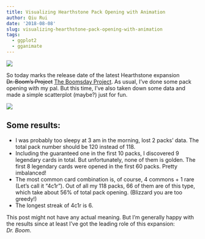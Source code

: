 ```yaml
---
title: Visualizing Hearthstone Pack Opening with Animation
author: Qiu Rui
date: '2018-08-08'
slug: visualizing-hearthstone-pack-opening-with-animation
tags:
  - ggplot2
  - gganimate
---
```


![](https://d2q63o9r0h0ohi.cloudfront.net/images/the-boomsday-project/en-us/logo@2x-594fbfd79c1aed5425edef79eee98cee48745379c7cbea19399b81593164a5736362c54c603f15aa9a999d8a5ddd203a064ebd4db78a34e1f2da7122e49f9e77.png)

So today marks the release date of the latest Hearthstone expansion <strike>Dr. Boom's Project</strike> [The Boomsday Project](https://playhearthstone.com/en-us/expansions-adventures/the-boomsday-project). As usual, I've done some pack opening with my pal. But this time, I've also taken down some data and made a simple scatterplot (maybe?) just for fun.

![](/image/boomsday.gif)

## Some results:

- I was probably too sleepy at 3 am in the morning, lost 2 packs' data. The total pack number should be 120 instead of 118.
- Including the guaranteed one in the first 10 packs, I discovered 9 legendary cards in total. But unfortunately, none of them is golden. The first 8 legendary cards were opened in the first 60 packs. Pretty imbalanced!
- The most common card combination is, of course, 4 commons + 1 rare (Let's call it "4c1r"). Out of all my 118 packs, 66 of them are of this type, which take about 56\% of total pack opening. (Blizzard you are too greedy!)
- The longest streak of 4c1r is 6.

This post might not have any actual meaning. But I'm generally happy with the results since at least I've got the leading role of this expansion: _Dr. Boom_.
